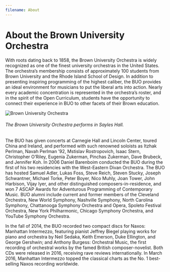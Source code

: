 ```yaml
---
filename: About
---
```

# About the Brown University Orchestra

With roots dating back to 1858, the Brown University Orchestra is widely recognized as one of the finest university orchestras in the United States. The orchestra’s membership consists of approximately 100 students from Brown University and the Rhode Island School of Design. In addition to presenting inspiring programming of the highest caliber, the BUO provides an ideal environment for musicians to put the liberal arts into action. Nearly every academic concentration is represented in the orchestra’s roster, and in the spirit of the Open Curriculum, students have the opportunity to connect their experience in BUO to other facets of their Brown education. 

![Brown University Orchestra](/Departments/Music/sites/orchestra/images/buo-1.jpg)

###### The Brown University Orchestra performs in Sayles Hall.

The BUO has given concerts at Carnegie Hall and Lincoln Center, toured China and Ireland, and performed with such renowned soloists as Itzhak Perlman, Navah Perlman ’92, Mstislav Rostropovich, Isaac Stern, Christopher O’Riley, Eugenia Zukerman, Pinchas Zukerman, Dave Brubeck, and Jennifer Koh. In 2006 Daniel Barenboim conducted the BUO during the first of his two residencies with the West-Eastern Divan Orchestra. The BUO has hosted Samuel Adler, Lukas Foss, Steve Reich, Steven Stucky, Joseph Schwantner, Michael Torke, Peter Boyer, Nico Muhly, Joan Tower, John Harbison, Vijay Iyer, and other distinguished composers-in-residence, and won 7 ASCAP Awards for Adventurous Programming of Contemporary Music. BUO alumni include current and former members of the Cleveland Orchestra, New World Symphony, Nashville Symphony, North Carolina Symphony, Chattanooga Symphony Orchestra and Opera, Spoleto Festival Orchestra, New York Philharmonic, Chicago Symphony Orchestra, and YouTube Symphony Orchestra.

In the fall of 2014, the BUO recorded two compact discs for Naxos: Manhattan Intermezzo, featuring pianist Jeffrey Biegel playing works for piano and orchestra by Neil Sedaka, Keith Emerson, Duke Ellington, and George Gershwin; and Anthony Burgess: Orchestral Music, the first recording of orchestral works by the famed British composer-novelist. Both CDs were released in 2016, receiving rave reviews internationally. In March 2016, Manhattan Intermezzo topped the classical charts as the No. 1 best-selling Naxos recording worldwide.